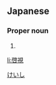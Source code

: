 ==Japanese==
{{ja-kanjitab|啓|視}}

===Proper noun===
{{ja-pos|proper|けいし}}

# {{given name|male|lang=ja}}

[[Category:Japanese male given names|けいし]]

[[li:啓視]]